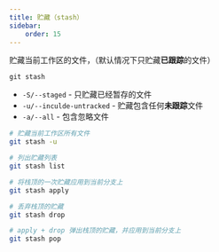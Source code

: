 ```yaml
---
title: 贮藏（stash）
sidebar:
    order: 15
---
```


贮藏当前工作区的文件，（默认情况下只贮藏**已跟踪**的文件）

`git stash`

- `-S/--staged` - 只贮藏已经暂存的文件
- `-u/--inculde-untracked` - 贮藏包含任何**未跟踪**文件
- `-a/--all` - 包含忽略文件

```bash
# 贮藏当前工作区所有文件
git stash -u

# 列出贮藏列表
git stash list

# 将栈顶的一次贮藏应用到当前分支上
git stash apply

# 丢弃栈顶的贮藏
git stash drop

# apply + drop 弹出栈顶的贮藏，并应用到当前分支上
git stash pop
```
